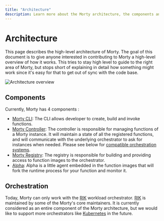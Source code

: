 ```yaml
---
title: "Architecture"
description: Learn more about the Morty architecture, the components and more.
---
```


# Architecture

This page describes the high-level architecture of Morty. The goal of this document is to give anyone interested in contributing to Morty a high-level overview of how it works. This tries to stay high level to guide to the right area of Morty, but stops short of explaining in detail how something might work since it's easy for that to get out of sync with the code base.

![Architecture overview](/morty-architecture-simple.png)

## Components

Currently, Morty has 4 components :

- [Morty CLI](https://github.com/morty-faas/cli): The CLI allows developer to create, build and invoke functions.
- [Morty Controller](https://github.com/morty-fass/gateway): The controller is responsible for managing functions of a Morty instance. It will maintain a state of all the registered functions, and will communicate with the underlying orchestrator to ask for instances when needed. Please see below for [compatible orchestration systems](#orchestration).
- [Morty Registry](#): The registry is responsible for building and providing access to function images to the orchestrator.
- [Alpha](#): Alpha is a little agent embedded in the function images that will fork the runtime process for your function and monitor it.

## Orchestration

Today, Morty can only work with the [RIK](https://github.com/rik-org/rik) workload orchestrator. [RIK](https://github.com/rik-org/rik) is maintained by some of the Morty's core maintainers. It is currently considered as an entire component of the Morty architecture,
but we would like to support more orchestrators like [Kubernetes](https://kubernetes.io) in the future.
